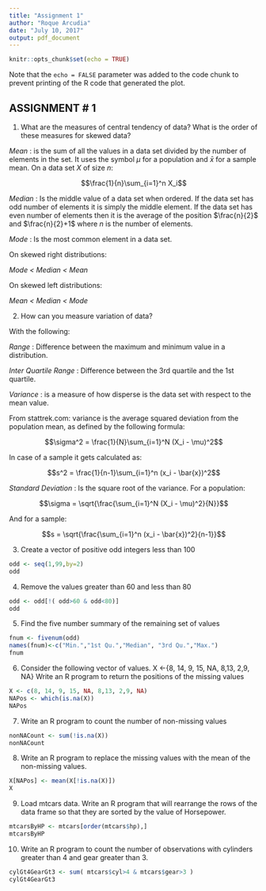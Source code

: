 ```yaml
---
title: "Assignment 1"
author: "Roque Arcudia"
date: "July 10, 2017"
output: pdf_document
---
```


```r
knitr::opts_chunk$set(echo = TRUE)
```

Note that the `echo = FALSE` parameter was added to the code chunk to prevent printing of the R code that generated the plot.

## ASSIGNMENT # 1
1. What are the measures of central tendency of data? What is the order of these measures for skewed data?

*Mean* : is the sum of all the values in a data set divided by the number of elements in the set. It uses the symbol $\mu$ for a population and $\bar{x}$ for a sample mean. On a data set $X$ of size $n$:

$$\frac{1}{n}\sum_{i=1}^n X_i$$

*Median* : Is the middle value of a data set when ordered. If the data set has odd number of elements it is simply the middle element. If the data set has even number of elements then it is the average of the position $\frac{n}{2}$ and $\frac{n}{2}+1$ where $n$ is the number of elements.

*Mode* : Is the most common element in a data set.

On skewed right distributions:

*Mode < Median < Mean*

On skewed left distributions:

*Mean < Median < Mode*

2. How can you measure variation of data?

With the following:

*Range* : Difference between the maximum and minimum value in a distribution.

*Inter Quartile Range* : Difference between the 3rd quartile and the 1st quartile.

*Variance* : is a measure of how disperse is the data set with respect to the mean value.

From stattrek.com: variance is the average squared deviation from the population mean, as defined by the following formula:

$$\sigma^2 = \frac{1}{N}\sum_{i=1}^N (X_i - \mu)^2$$

In case of a sample it gets calculated as:

$$s^2 = \frac{1}{n-1}\sum_{i=1}^n (x_i - \bar{x})^2$$


*Standard Deviation* : Is the square root of the variance. For a population:

$$\sigma = \sqrt{\frac{\sum_{i=1}^N (X_i - \mu)^2}{N}}$$

And for a sample:

$$s = \sqrt{\frac{\sum_{i=1}^n (x_i - \bar{x})^2}{n-1}}$$

3. Create a vector of positive odd integers less
than 100
```r
odd <- seq(1,99,by=2)
odd
```
4. Remove the values greater than 60 and less
than 80
```r
odd <- odd[!( odd>60 & odd<80)]
odd
```

5. Find the five number summary of the
remaining set of values
```r
fnum <- fivenum(odd)
names(fnum)<-c("Min.","1st Qu.","Median", "3rd Qu.","Max.")
fnum
```

6. Consider the following vector of values.
X <-{8, 14, 9, 15, NA, 8,13, 2,9, NA}
Write an R program to return the positions of the missing values

```r
X <- c(8, 14, 9, 15, NA, 8,13, 2,9, NA)
NAPos <- which(is.na(X))
NAPos
```

7. Write an R program to count the number of non-missing values
```r
nonNACount <- sum(!is.na(X))
nonNACount
```

8. Write an R program to replace the missing values with the mean of the non-missing values.
```r
X[NAPos] <- mean(X[!is.na(X)])
X
```

9. Load mtcars data. Write an R program that will rearrange the rows of the data frame so that they are sorted by the value of Horsepower.
```r
mtcarsByHP <- mtcars[order(mtcars$hp),]
mtcarsByHP
```

10. Write an R program to count the number of observations with cylinders greater than 4 and gear greater than 3.

```r
cylGt4GearGt3 <- sum( mtcars$cyl>4 & mtcars$gear>3 )
cylGt4GearGt3
```
